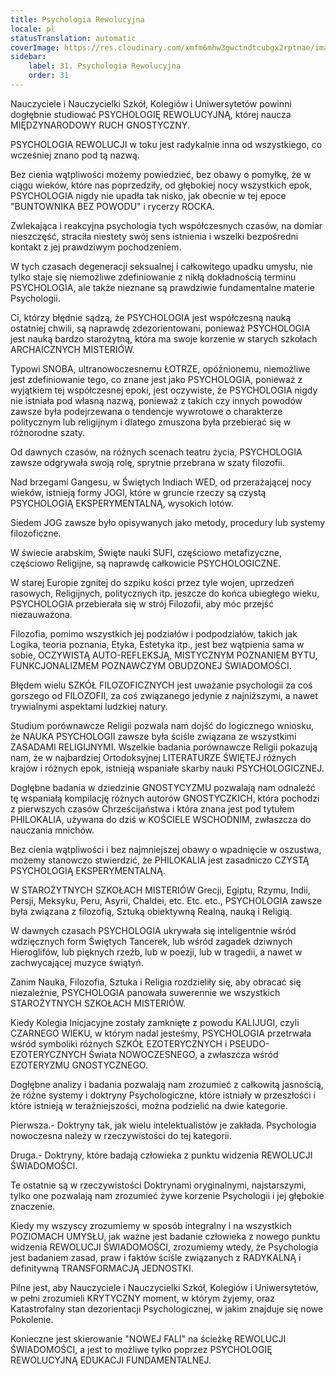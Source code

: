 ```yaml
---
title: Psychologia Rewolucyjna
locale: pl
statusTranslation: automatic
coverImage: https://res.cloudinary.com/xmfm6mhw3gwctndtcubgx2rptnae/image/upload/v1740337243/small_cover_educacion_fundamental_a051170f1c.webp
sidebar:
    label: 31. Psychologia Rewolucyjna
    order: 31
---
```

Nauczyciele i Nauczycielki Szkół, Kolegiów i Uniwersytetów powinni dogłębnie studiować PSYCHOLOGIĘ REWOLUCYJNĄ, której naucza MIĘDZYNARODOWY RUCH GNOSTYCZNY.

PSYCHOLOGIA REWOLUCJI w toku jest radykalnie inna od wszystkiego, co wcześniej znano pod tą nazwą.

Bez cienia wątpliwości możemy powiedzieć, bez obawy o pomyłkę, że w ciągu wieków, które nas poprzedziły, od głębokiej nocy wszystkich epok, PSYCHOLOGIA nigdy nie upadła tak nisko, jak obecnie w tej epoce "BUNTOWNIKA BEZ POWODU" i rycerzy ROCKA.

Zwlekająca i reakcyjna psychologia tych współczesnych czasów, na domiar nieszczęść, straciła niestety swój sens istnienia i wszelki bezpośredni kontakt z jej prawdziwym pochodzeniem.

W tych czasach degeneracji seksualnej i całkowitego upadku umysłu, nie tylko staje się niemożliwe zdefiniowanie z nikłą dokładnością terminu PSYCHOLOGIA, ale także nieznane są prawdziwie fundamentalne materie Psychologii.

Ci, którzy błędnie sądzą, że PSYCHOLOGIA jest współczesną nauką ostatniej chwili, są naprawdę zdezorientowani, ponieważ PSYCHOLOGIA jest nauką bardzo starożytną, która ma swoje korzenie w starych szkołach ARCHAICZNYCH MISTERIÓW.

Typowi SNOBA, ultranowoczesnemu ŁOTRZE, opóźnionemu, niemożliwe jest zdefiniowanie tego, co znane jest jako PSYCHOLOGIA, ponieważ z wyjątkiem tej współczesnej epoki, jest oczywiste, że PSYCHOLOGIA nigdy nie istniała pod własną nazwą, ponieważ z takich czy innych powodów zawsze była podejrzewana o tendencje wywrotowe o charakterze politycznym lub religijnym i dlatego zmuszona była przebierać się w różnorodne szaty.

Od dawnych czasów, na różnych scenach teatru życia, PSYCHOLOGIA zawsze odgrywała swoją rolę, sprytnie przebrana w szaty filozofii.

Nad brzegami Gangesu, w Świętych Indiach WED, od przerażającej nocy wieków, istnieją formy JOGI, które w gruncie rzeczy są czystą PSYCHOLOGIĄ EKSPERYMENTALNĄ, wysokich lotów.

Siedem JOG zawsze było opisywanych jako metody, procedury lub systemy filozoficzne.

W świecie arabskim, Święte nauki SUFI, częściowo metafizyczne, częściowo Religijne, są naprawdę całkowicie PSYCHOLOGICZNE.

W starej Europie zgnitej do szpiku kości przez tyle wojen, uprzedzeń rasowych, Religijnych, politycznych itp. jeszcze do końca ubiegłego wieku, PSYCHOLOGIA przebierała się w strój Filozofii, aby móc przejść niezauważona.

Filozofia, pomimo wszystkich jej podziałów i podpodziałów, takich jak Logika, teoria poznania, Etyka, Estetyka itp., jest bez wątpienia sama w sobie, OCZYWISTĄ AUTO-REFLEKSJĄ, MISTYCZNYM POZNANIEM BYTU, FUNKCJONALIZMEM POZNAWCZYM OBUDZONEJ ŚWIADOMOŚCI.

Błędem wielu SZKÓŁ FILOZOFICZNYCH jest uważanie psychologii za coś gorszego od FILOZOFII, za coś związanego jedynie z najniższymi, a nawet trywialnymi aspektami ludzkiej natury.

Studium porównawcze Religii pozwala nam dojść do logicznego wniosku, że NAUKA PSYCHOLOGII zawsze była ściśle związana ze wszystkimi ZASADAMI RELIGIJNYMI. Wszelkie badania porównawcze Religii pokazują nam, że w najbardziej Ortodoksyjnej LITERATURZE ŚWIĘTEJ różnych krajów i różnych epok, istnieją wspaniałe skarby nauki PSYCHOLOGICZNEJ.

Dogłębne badania w dziedzinie GNOSTYCYZMU pozwalają nam odnaleźć tę wspaniałą kompilację różnych autorów GNOSTYCZKICH, która pochodzi z pierwszych czasów Chrześcijaństwa i która znana jest pod tytułem PHILOKALIA, używana do dziś w KOŚCIELE WSCHODNIM, zwłaszcza do nauczania mnichów.

Bez cienia wątpliwości i bez najmniejszej obawy o wpadnięcie w oszustwa, możemy stanowczo stwierdzić, że PHILOKALIA jest zasadniczo CZYSTĄ PSYCHOLOGIĄ EKSPERYMENTALNĄ.

W STAROŻYTNYCH SZKOŁACH MISTERIÓW Grecji, Egiptu, Rzymu, Indii, Persji, Meksyku, Peru, Asyrii, Chaldei, etc. Etc. etc., PSYCHOLOGIA zawsze była związana z filozofią, Sztuką obiektywną Realną, nauką i Religią.

W dawnych czasach PSYCHOLOGIA ukrywała się inteligentnie wśród wdzięcznych form Świętych Tancerek, lub wśród zagadek dziwnych Hieroglifów, lub pięknych rzeźb, lub w poezji, lub w tragedii, a nawet w zachwycającej muzyce świątyń.

Zanim Nauka, Filozofia, Sztuka i Religia rozdzieliły się, aby obracać się niezależnie, PSYCHOLOGIA panowała suwerennie we wszystkich STAROŻYTNYCH SZKOŁACH MISTERIÓW.

Kiedy Kolegia Inicjacyjne zostały zamknięte z powodu KALIJUGI, czyli CZARNEGO WIEKU, w którym nadal jesteśmy, PSYCHOLOGIA przetrwała wśród symboliki różnych SZKÓŁ EZOTERYCZNYCH i PSEUDO-EZOTERYCZNYCH Świata NOWOCZESNEGO, a zwłaszcza wśród EZOTERYZMU GNOSTYCZNEGO.

Dogłębne analizy i badania pozwalają nam zrozumieć z całkowitą jasnością, że różne systemy i doktryny Psychologiczne, które istniały w przeszłości i które istnieją w teraźniejszości, można podzielić na dwie kategorie.

Pierwsza.- Doktryny tak, jak wielu intelektualistów je zakłada. Psychologia nowoczesna należy w rzeczywistości do tej kategorii.

Druga.- Doktryny, które badają człowieka z punktu widzenia REWOLUCJI ŚWIADOMOŚCI.

Te ostatnie są w rzeczywistości Doktrynami oryginalnymi, najstarszymi, tylko one pozwalają nam zrozumieć żywe korzenie Psychologii i jej głębokie znaczenie.

Kiedy my wszyscy zrozumiemy w sposób integralny i na wszystkich POZIOMACH UMYSŁU, jak ważne jest badanie człowieka z nowego punktu widzenia REWOLUCJI ŚWIADOMOŚCI, zrozumiemy wtedy, że Psychologia jest badaniem zasad, praw i faktów ściśle związanych z RADYKALNĄ i definitywną TRANSFORMACJĄ JEDNOSTKI.

Pilne jest, aby Nauczyciele i Nauczycielki Szkół, Kolegiów i Uniwersytetów, w pełni zrozumieli KRYTYCZNY moment, w którym żyjemy, oraz Katastrofalny stan dezorientacji Psychologicznej, w jakim znajduje się nowe Pokolenie.

Konieczne jest skierowanie "NOWEJ FALI" na ścieżkę REWOLUCJI ŚWIADOMOŚCI, a jest to możliwe tylko poprzez PSYCHOLOGIĘ REWOLUCYJNĄ EDUKACJI FUNDAMENTALNEJ.

